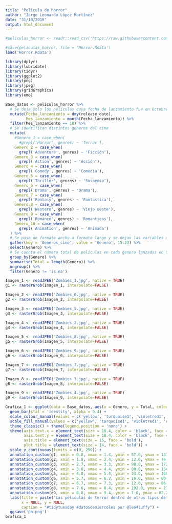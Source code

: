 ```yaml
---
title: "Pelicula de horror"
author: "Jorge Leonardo López Martínez"
date: "31/10/2019"
output: html_document
---
```


<!-- La base de datos empleada para participar en la iniciativa de tidytuesday (o datos de miércoles) es sobre peliculas de terror... que mejor base de datos hoy día de Halloween -->

```r

#peliculas_horror <- readr::read_csv('https://raw.githubusercontent.com/rfordatascience/tidytuesday/master/data/2019/2019-10-22/horror_movies.csv')

#save(peliculas_horror, file = 'Horror.Rdata')
load('Horror.Rdata')
```

```r

library(dplyr)
library(lubridate)
library(tidyr)
library(ggplot2)
library(png)
library(jpeg)
library(gridGraphics)
library(emo)
```

```r

Base_datos <- peliculas_horror %>%
  # Se deja solo las peliculas cuya fecha de lanzamiento fue en Octubre
  mutate(Fecha_lanzamiento = dmy(release_date),
         Mes_lanzamiento = month(Fecha_lanzamiento)) %>%
  filter(Mes_lanzamiento == 10) %>%
  # Se identifican distintos generos del cine
  mutate(
    #Genero_1 = case_when(
      #grepl('Horror', genres) ~ 'Terror'),
    Genero_2 = case_when(
      grepl('Adventure', genres) ~ 'Ficción'),
    Genero_3 = case_when(
      grepl('Action', genres) ~ 'Acción'),
    Genero_4 = case_when(
      grepl('Comedy', genres) ~ 'Comedia'),
    Genero_5 = case_when(
      grepl('Thriller', genres) ~ 'Suspenso'),
    Genero_6 = case_when(
      grepl('Drama', genres) ~ 'Drama'),
    Genero_7 = case_when(
      grepl('Fantasy', genres) ~ 'Fantastica'),
    Genero_8 = case_when(
      grepl('Western', genres) ~ 'Viejo oeste'),
    Genero_9 = case_when(
      grepl('Romance', genres) ~ 'Romanticas'),
    Genero_10 = case_when(
      grepl('Animation', genres) ~ 'Animada')
  ) %>%
  # Se pasa de formato ancho a formato largo y se dejan las variables de interes
  gather(key = 'Generos_cine', value = 'Genero', 15:23) %>%
  select(Genero) %>%
  # Se cuenta el número total de peliculas en cada genero lanzadas en Octubre
  group_by(Genero) %>%
  summarise(Total = length(Genero)) %>%
  ungroup() %>%
  filter(Genero != 'is.na')
```

```r

Imagen_1 <- readJPEG('Zombies_1.jpg', native = TRUE)
g1 <- rasterGrob(Imagen_1, interpolate=FALSE)

Imagen_2 <- readJPEG('Zombies_6.jpg', native = TRUE)
g2 <- rasterGrob(Imagen_2, interpolate=FALSE)

Imagen_3 <- readJPEG('Zombies_5.jpg', native = TRUE)
g3 <- rasterGrob(Imagen_3, interpolate=FALSE)

Imagen_4 <- readJPEG('Zombies_2.jpg', native = TRUE)
g4 <- rasterGrob(Imagen_4, interpolate=FALSE)

Imagen_5 <- readJPEG('Zombies_8.jpg', native = TRUE)
g5 <- rasterGrob(Imagen_5, interpolate=FALSE)

Imagen_6 <- readJPEG('Zombies_9.jpg', native = TRUE)
g6 <- rasterGrob(Imagen_6, interpolate=FALSE)

Imagen_7 <- readJPEG('Zombies_7.jpg', native = TRUE)
g7 <- rasterGrob(Imagen_7, interpolate=FALSE)

Imagen_8 <- readJPEG('Zombies_3.jpg', native = TRUE)
g8 <- rasterGrob(Imagen_8, interpolate=FALSE)

Imagen_9 <- readJPEG('Zombies_4.jpg', native = TRUE)
g9 <- rasterGrob(Imagen_9, interpolate=FALSE)

Grafica_1 <- ggplot(data = Base_datos, aes(x = Genero, y = Total, colour = Genero, fill = Genero)) +
  geom_bar(stat = 'identity', alpha = 0.4) +
  scale_colour_manual(values = c('yellow', 'turquoise1', 'violetred1', 'chartreuse', 'magenta', 'springgreen', 'green', 'gray54', 'black')) + 
  scale_fill_manual(values = c('yellow', 'turquoise1', 'violetred1', 'chartreuse', 'magenta', 'springgreen', 'green', 'gray54', 'black')) +
  theme_classic() + theme(legend.position = 'none') +
  theme(axis.text.x = element_text(size = 10.4, color = 'black', face = 'bold', angle = 45), 
        axis.text.y = element_text(size = 10.4, color = 'black', face = 'bold'),
        axis.title = element_text(size = 15, face = 'bold'),
        plot.title = element_text(size = 14, face = 'bold')) +
  scale_y_continuous(limits = c(0, 250)) +
  annotation_custom(g1, xmin = 0.8, xmax = 1.4, ymin = 57.0, ymax = 131.0) +
  annotation_custom(g2, xmin = 1.8, xmax = 2.4, ymin = 12.0, ymax = 76.0) +
  annotation_custom(g3, xmin = 2.7, xmax = 3.3, ymin = 98.0, ymax = 172.0) +
  annotation_custom(g4, xmin = 3.8, xmax = 4.4, ymin = 80.0, ymax = 154.0) +
  annotation_custom(g5, xmin = 4.8, xmax = 5.4, ymin = 34.0, ymax = 108.0) +
  annotation_custom(g6, xmin = 5.7, xmax = 6.3, ymin = 16.0, ymax = 90.0) +
  annotation_custom(g7, xmin = 6.7, xmax = 7.3, ymin = 12.0, ymax = 86.0) +
  annotation_custom(g8, xmin = 7.6, xmax = 8.4, ymin = 192.0, ymax = 272.0) +
  annotation_custom(g9, xmin = 8.8, xmax = 9.4, ymin = 1.0, ymax = 82.2) +
  labs(title = paste('Las peliculas de terror dentro de otros tipos de generos de peliculas en\n el mes de Octubre', emo::ji('ghost')),
       x = NULL, y = NULL,
       caption = "#tidytuesday #datosdemiercoles por @leo4luffy") +
  ggsave('ph.png')
Grafica_1
```

